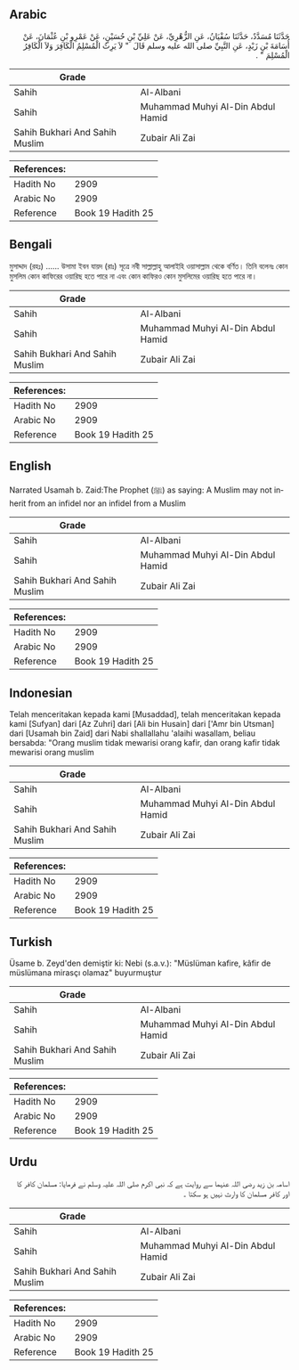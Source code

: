 ## Arabic


<div dir="rtl" lang="ar" style={{fontSize:'larger',backgroundColor:'#f8f9fa',padding:20}}>
حَدَّثَنَا مُسَدَّدٌ، حَدَّثَنَا سُفْيَانُ، عَنِ الزُّهْرِيِّ، عَنْ عَلِيِّ بْنِ حُسَيْنٍ، عَنْ عَمْرِو بْنِ عُثْمَانَ، عَنْ أُسَامَةَ بْنِ زَيْدٍ، عَنِ النَّبِيِّ صلى الله عليه وسلم قَالَ ‏ "‏ لاَ يَرِثُ الْمُسْلِمُ الْكَافِرَ وَلاَ الْكَافِرُ الْمُسْلِمَ ‏"‏ ‏.‏
</div>
<div style={{backgroundColor:'#f8f9fa',padding:20, marginBottom: 10}}><table> <thead> <tr> <th>Grade</th> <th></th> </tr> </thead> <tbody> <tr><td>Sahih</td><td>Al-Albani</td></tr><tr><td>Sahih</td><td>Muhammad Muhyi Al-Din Abdul Hamid</td></tr><tr><td>Sahih Bukhari And Sahih Muslim</td><td>Zubair Ali Zai</td></tr></tbody></table><table> <thead> <tr> <th>References:</th> <th></th> </tr> </thead> <tbody><tr><td>Hadith No</td><td>2909</td></tr><tr><td>Arabic No</td><td>2909</td></tr><tr><td>Reference</td><td>Book 19 Hadith 25</td></tr></tbody></table></div>

## Bengali


<div dir="ltr" lang="bn" style={{fontSize:'larger',backgroundColor:'#f8f9fa',padding:20}}>
মুসাদ্দাদ (রহঃ) ...... উসামা ইবন যায়দ (রাঃ) সূত্রে নবী সাল্লাল্লাহু আলাইহি ওয়াসাল্লাম থেকে বর্ণিত। তিনি বলেনঃ কোন মুসলিম কোন কাফিরের ওয়ারিছ হতে পারে না এবং কোন কাফিরও কোন মুসলিমের ওয়ারিছ হতে পারে না।
</div>
<div style={{backgroundColor:'#f8f9fa',padding:20, marginBottom: 10}}><table> <thead> <tr> <th>Grade</th> <th></th> </tr> </thead> <tbody> <tr><td>Sahih</td><td>Al-Albani</td></tr><tr><td>Sahih</td><td>Muhammad Muhyi Al-Din Abdul Hamid</td></tr><tr><td>Sahih Bukhari And Sahih Muslim</td><td>Zubair Ali Zai</td></tr></tbody></table><table> <thead> <tr> <th>References:</th> <th></th> </tr> </thead> <tbody><tr><td>Hadith No</td><td>2909</td></tr><tr><td>Arabic No</td><td>2909</td></tr><tr><td>Reference</td><td>Book 19 Hadith 25</td></tr></tbody></table></div>

## English


<div dir="ltr" lang="en" style={{fontSize:'larger',backgroundColor:'#f8f9fa',padding:20}}>
Narrated Usamah b. Zaid:The Prophet (ﷺ) as saying: A Muslim may not inherit from an infidel nor an infidel from a Muslim
</div>
<div style={{backgroundColor:'#f8f9fa',padding:20, marginBottom: 10}}><table> <thead> <tr> <th>Grade</th> <th></th> </tr> </thead> <tbody> <tr><td>Sahih</td><td>Al-Albani</td></tr><tr><td>Sahih</td><td>Muhammad Muhyi Al-Din Abdul Hamid</td></tr><tr><td>Sahih Bukhari And Sahih Muslim</td><td>Zubair Ali Zai</td></tr></tbody></table><table> <thead> <tr> <th>References:</th> <th></th> </tr> </thead> <tbody><tr><td>Hadith No</td><td>2909</td></tr><tr><td>Arabic No</td><td>2909</td></tr><tr><td>Reference</td><td>Book 19 Hadith 25</td></tr></tbody></table></div>

## Indonesian


<div dir="ltr" lang="id" style={{fontSize:'larger',backgroundColor:'#f8f9fa',padding:20}}>
Telah menceritakan kepada kami [Musaddad], telah menceritakan kepada kami [Sufyan] dari [Az Zuhri] dari [Ali bin Husain] dari ['Amr bin Utsman] dari [Usamah bin Zaid] dari Nabi shallallahu 'alaihi wasallam, beliau bersabda: "Orang muslim tidak mewarisi orang kafir, dan orang kafir tidak mewarisi orang muslim
</div>
<div style={{backgroundColor:'#f8f9fa',padding:20, marginBottom: 10}}><table> <thead> <tr> <th>Grade</th> <th></th> </tr> </thead> <tbody> <tr><td>Sahih</td><td>Al-Albani</td></tr><tr><td>Sahih</td><td>Muhammad Muhyi Al-Din Abdul Hamid</td></tr><tr><td>Sahih Bukhari And Sahih Muslim</td><td>Zubair Ali Zai</td></tr></tbody></table><table> <thead> <tr> <th>References:</th> <th></th> </tr> </thead> <tbody><tr><td>Hadith No</td><td>2909</td></tr><tr><td>Arabic No</td><td>2909</td></tr><tr><td>Reference</td><td>Book 19 Hadith 25</td></tr></tbody></table></div>

## Turkish


<div dir="ltr" lang="tr" style={{fontSize:'larger',backgroundColor:'#f8f9fa',padding:20}}>
Üsame b. Zeyd'den demiştir ki: Nebi (s.a.v.): "Müslüman kafire, kâfir de müslümana mirasçı olamaz" buyurmuştur
</div>
<div style={{backgroundColor:'#f8f9fa',padding:20, marginBottom: 10}}><table> <thead> <tr> <th>Grade</th> <th></th> </tr> </thead> <tbody> <tr><td>Sahih</td><td>Al-Albani</td></tr><tr><td>Sahih</td><td>Muhammad Muhyi Al-Din Abdul Hamid</td></tr><tr><td>Sahih Bukhari And Sahih Muslim</td><td>Zubair Ali Zai</td></tr></tbody></table><table> <thead> <tr> <th>References:</th> <th></th> </tr> </thead> <tbody><tr><td>Hadith No</td><td>2909</td></tr><tr><td>Arabic No</td><td>2909</td></tr><tr><td>Reference</td><td>Book 19 Hadith 25</td></tr></tbody></table></div>

## Urdu


<div dir="rtl" lang="ur" style={{fontSize:'larger',backgroundColor:'#f8f9fa',padding:20}}>
اسامہ بن زید رضی اللہ عنہما سے روایت ہے کہ نبی اکرم صلی اللہ علیہ وسلم نے فرمایا: مسلمان کافر کا اور کافر مسلمان کا وارث نہیں ہو سکتا ۔
</div>
<div style={{backgroundColor:'#f8f9fa',padding:20, marginBottom: 10}}><table> <thead> <tr> <th>Grade</th> <th></th> </tr> </thead> <tbody> <tr><td>Sahih</td><td>Al-Albani</td></tr><tr><td>Sahih</td><td>Muhammad Muhyi Al-Din Abdul Hamid</td></tr><tr><td>Sahih Bukhari And Sahih Muslim</td><td>Zubair Ali Zai</td></tr></tbody></table><table> <thead> <tr> <th>References:</th> <th></th> </tr> </thead> <tbody><tr><td>Hadith No</td><td>2909</td></tr><tr><td>Arabic No</td><td>2909</td></tr><tr><td>Reference</td><td>Book 19 Hadith 25</td></tr></tbody></table></div>